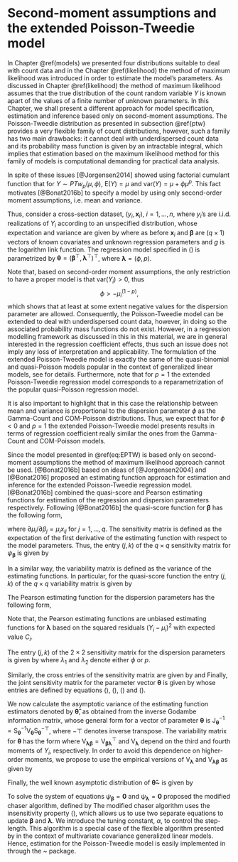# Second-moment assumptions and the extended Poisson-Tweedie model {#SM}

In Chapter \@ref(models) we presented four distributions suitable to deal with
count data and in the Chapter \@ref(likelihood) the method of maximum likelihood
was introduced in order to estimate the model's parameters. 
As discussed in Chapter \@ref(likelihood) the method of maximum likelihood assumes
that the true distribution of the count random variable $Y$ is known 
apart of the values of a finite number of unknown parameters. 
In this Chapter, we shall present a different approach for model 
specification, estimation and inference based only on second-moment
assumptions. The Poisson-Tweedie distribution as presented in subsection
\@ref{ptw} provides a very flexible family of count distributions, however,
such a family has two main drawbacks: it cannot deal with underdispersed
count data and its probability mass function is given by an intractable
integral, which implies that estimation based on the maximum likelihood method 
for this family of models is computational demanding for practical data analysis.

In spite of these issues [@Jorgensen2014] showed using factorial cumulant
function that for $Y \sim PTw_p(\mu, \phi)$, $\mathrm{E}(Y) = \mu$ and
$\mathrm{var}(Y) = \mu + \phi \mu^p$. This fact motivates [@Bonat2016b]
to specify a model by using only second-order moment assumptions, i.e.
mean and variance. 

Thus, consider a cross-section dataset, 
$(y_i, \boldsymbol{x}_i)$, $i = 1, \ldots, n$, where $y_i$'s are i.i.d. 
realizations of $Y_i$ according to an unspecified distribution, 
whose expectation and variance are given by
\begin{align}
\mathrm{E}(Y_i) = \mu_i = g^{-1}(\boldsymbol{x}_i^{\top} \boldsymbol{\beta}) \\
\mathrm{var}(Y_i) = C_i = \mu_i + \phi \mu_i^p, 
(\#eq:EPTW)
\end{align}
where as before $\boldsymbol{x}_i$ and $\boldsymbol{\beta}$ are ($q \times 1$) 
vectors of known covariates and unknown regression parameters and $g$ 
is the logarithm link function. The regression model specified in 
(\ref{MODEL}) is parametrized by 
$\boldsymbol{\theta} = (\boldsymbol{\beta}^\top, \boldsymbol{\lambda}^\top )^\top$, 
where $\boldsymbol{\lambda} = (\phi, p)$.

Note that, based on second-order moment assumptions, the only 
restriction to have a proper model is that $\mathrm{var}(Y_i) > 0$, 
thus $$\phi > - \mu^{(1-p)}_i,$$ which shows that at least at some 
extent negative values for the dispersion parameter are allowed. 
Consequently, the Poisson-Tweedie model can be extended to deal
with underdispersed count data, however, in doing so the associated 
probability mass functions do not exist. However, in a regression 
modelling framework as discussed in this in this material, we are 
in general interested in the regression coefficient effects, 
thus such an issue does not imply any loss of interpretation and applicability. 
The formulation of the extended Poisson-Tweedie model is exactly the 
same of the quasi-binomial and quasi-Poisson models popular in the 
context of generalized linear models, see 
\citet{Nelder:1972, McCullage:1989} for details.
Furthermore, note that for $p = 1$ the extended Poisson-Tweedie 
regression model corresponds to a reparametrization of the popular
quasi-Poisson regression model. 

It is also important to highlight that in this case the relationship
between mean and variance is proportional to the dispersion parameter 
$\phi$ as the Gamma-Count and COM-Poisson distributions. 
Thus, we expect that for $\phi < 0$ and $p = 1$ the extended
Poisson-Tweedie model presents results in terms of regression coefficient
really similar the ones from the Gamma-Count and COM-Poisson models.

Since the model presented in \@ref(eq:EPTW) is based only on second-moment
assumptions the method of maximum likelihood approach cannot be used.
[@Bonat2016b] based on ideas of [@Jorgensen2004] and [@Bonat2016] proposed
an estimating function approach for estimation and inference for the 
extended Poisson-Tweedie regression model. [@Bonat2016b] combined the
quasi-score and Pearson estimating functions for estimation of the
regression and dispersion parameters respectively. 
Following [@Bonat2016b] the quasi-score function for 
$\boldsymbol{\beta}$ has the following form,

\begin{equation*}
\psi_{\boldsymbol{\beta}}(\boldsymbol{\beta}, \boldsymbol{\lambda}) = \left (\sum_{i=1}^n \frac{\partial \mu_i}{\partial \beta_1}C^{-1}_i(Y_i - \mu_i), \ldots, \sum_{i=1}^n \frac{\partial \mu_i}{\partial \beta_q}C^{-1}_i(Y_i - \mu_i)  \right )^\top,
\end{equation*}
where $\partial \mu_i/\partial \beta_j = \mu_i x_{ij}$ for $j = 1, \ldots, q$.
The sensitivity matrix is defined as the expectation of the first derivative
of the estimating function with respect to the model parameters.
Thus, the entry $(j,k)$ of the $q \times q$ sensitivity matrix for 
$\psi_{\boldsymbol{\beta}}$ is given by

\begin{equation}
\label{Sbeta}
\mathrm{S}_{\boldsymbol{\beta}_{jk}} = \mathrm{E}\left ( \frac{\partial}{\partial \beta_k} \psi_{\boldsymbol{\beta}_j}(\boldsymbol{\beta}, \boldsymbol{\lambda})  \right ) = -\sum_{i=1}^n \mu_i x_{ij} C^{-1}_i x_{ik} \mu_i.
\end{equation}
In a similar way, the variability matrix is defined as the variance
of the estimating functions. In particular, for the quasi-score function
the entry $(j,k)$ of the $q \times q$ variability matrix is given by
\begin{equation*}
\label{Vbeta}
\mathrm{V}_{\boldsymbol{\beta}_{jk}} = \mathrm{Cov}(\psi_{\boldsymbol{\beta}_j}(\boldsymbol{\beta}, \boldsymbol{\lambda}),\psi_{\boldsymbol{\beta}_k}(\boldsymbol{\beta}, \boldsymbol{\lambda})) = \sum_{i=1}^n \mu_i x_{ij} C^{-1}_i x_{ik} \mu_i.
\end{equation*}

The Pearson estimating function for the dispersion parameters has the 
following form,

\begin{equation*}
\label{Pearson}
\psi_{\boldsymbol{\lambda}}(\boldsymbol{\lambda}, \boldsymbol{\beta}) = \left (-\sum_{i=1}^n \frac{\partial C^{-1}_i}{\partial \phi} \left [ (Y_i - \mu_i)^2 - C_i \right ], -\sum_{i=1}^n \frac{\partial C^{-1}_i}{\partial p}  \left [ (Y_i - \mu_i)^2 - C_i \right ]  \right )^\top.
\end{equation*}
Note that, the Pearson estimating functions are unbiased estimating 
functions for $\boldsymbol{\lambda}$ based on the squared residuals 
$(Y_i - \mu_i)^2$ with expected value $C_i$. 

The entry $(j,k)$ of the $2 \times 2$ sensitivity matrix for the dispersion parameters is given by
\begin{equation}
\label{Slambda}
\mathrm{S}_{\boldsymbol{\lambda}_{jk}} = \mathrm{E}\left ( \frac{\partial}{\partial \lambda_k}\psi_{\boldsymbol{\lambda}_j}(\boldsymbol{\lambda}, \boldsymbol{\beta})  \right ) = -\sum_{i=1}^n \frac{\partial C^{-1}_i}{\partial \lambda_j} C_i \frac{\partial C^{-1}_i}{\partial \lambda_k}C_i, 
\end{equation}
where $\lambda_1$ and $\lambda_2$ denote either $\phi$ or $p$.

Similarly, the cross entries of the sensitivity matrix are given by
\begin{equation}
\label{Sbetalambda}
\mathrm{S}_{\boldsymbol{\beta}_j \boldsymbol{\lambda}_k} = \mathrm{E}\left ( \frac{\partial}{\partial \lambda_k}\psi_{\boldsymbol{\beta}_j}(\boldsymbol{\beta}, \boldsymbol{\lambda})  \right ) = 0
\end{equation}
and
\begin{equation}
\label{Slambdabeta}
\mathrm{S}_{\boldsymbol{\lambda}_j \boldsymbol{\beta}_k} = \mathrm{E}\left ( \frac{\partial}{\partial \beta_k}\psi_{\boldsymbol{\lambda}_j}(\boldsymbol{\lambda}, \boldsymbol{\beta})  \right ) = -\sum_{i=1}^n \frac{\partial C_i^{-1}}{\partial \lambda_j} C_i \frac{\partial C_i^{-1}}{\partial \beta_k} C_i.
\end{equation}
Finally, the joint sensitivity matrix for the parameter vector $\boldsymbol{\theta}$ is given by
\begin{equation*}
\mathrm{S}_{\boldsymbol{\theta}} = \begin{pmatrix}
\mathrm{S}_{\boldsymbol{\beta}} & \boldsymbol{0} \\ 
\mathrm{S}_{\boldsymbol{\lambda}\boldsymbol{\beta}} & \mathrm{S}_{\boldsymbol{\lambda}}
\end{pmatrix},
\end{equation*}
whose entries are defined by equations (\ref{Sbeta}), (\ref{Slambda}), (\ref{Sbetalambda}) and (\ref{Slambdabeta}).

We now calculate the asymptotic variance of the estimating function estimators denoted by $\boldsymbol{\hat{\theta}}$, as
obtained from the inverse Godambe information matrix, whose general form for a vector of parameter $\boldsymbol{\theta}$ is 
$\mathrm{J}^{-1}_{\boldsymbol{\theta}} = \mathrm{S}^{-1}_{\boldsymbol{\theta}} \mathrm{V}_{\boldsymbol{\theta}} \mathrm{S}^{-\top}_{\boldsymbol{\theta}}$, where $-\top$ denotes inverse transpose. 
The variability matrix for $\boldsymbol{\theta}$  has the form
\begin{equation}
\label{VTHETA}
\mathrm{V}_{\boldsymbol{\theta}} = \begin{pmatrix}
\mathrm{V}_{\boldsymbol{\beta}} & \mathrm{V}_{\boldsymbol{\beta}\boldsymbol{\lambda}} \\ 
\mathrm{V}_{\boldsymbol{\lambda}\boldsymbol{\beta}} & \mathrm{V}_{\boldsymbol{\lambda}}
\end{pmatrix},
\end{equation}
where $\mathrm{V}_{\boldsymbol{\lambda}\boldsymbol{\beta}} = \mathrm{V}^{\top}_{\boldsymbol{\beta}\boldsymbol{\lambda}}$ and $\mathrm{V}_{\boldsymbol{\lambda}}$ depend on the third and fourth moments of $Y_i$, respectively. In order to avoid this dependence on higher-order moments, we propose to use the empirical versions of $\mathrm{V}_{\boldsymbol{\lambda}}$ and $\mathrm{V}_{\boldsymbol{\lambda}\boldsymbol{\beta}}$ as given by

\begin{equation*}
\tilde{\mathrm{V}}_{\boldsymbol{\lambda}_{jk}} = \sum_{i=1}^n \psi_{\boldsymbol{\lambda}_j}(\boldsymbol{\lambda}, \boldsymbol{\beta})_i\psi_{\boldsymbol{\lambda}_k}(\boldsymbol{\lambda}, \boldsymbol{\beta})_i \quad \text{and} \quad \tilde{\mathrm{V}}_{\boldsymbol{\lambda}_j \boldsymbol{\beta}_k} = \sum_{i=1}^n \psi_{\boldsymbol{\lambda}_j}(\boldsymbol{\lambda}, \boldsymbol{\beta})_i \psi_{\boldsymbol{\beta}_k}(\boldsymbol{\lambda}, \boldsymbol{\beta})_i.
\end{equation*}
Finally, the well known asymptotic distribution of $\boldsymbol{\hat{\theta}}$~\citep{Jorgensen:2004,YUAN:1998, Godambe:1978} is given by
\begin{equation*}
\boldsymbol{\hat{\theta}} \sim \mathrm{N}(\boldsymbol{\theta}, \mathrm{J}_{\boldsymbol{\theta}}^{-1}), \quad \text{where} \quad
\mathrm{J}^{-1}_{\boldsymbol{\theta}} = \mathrm{S}^{-1}_{\boldsymbol{\theta}} \mathrm{V}_{\boldsymbol{\theta}} \mathrm{S}^{-\top}_{\boldsymbol{\theta}}.
\end{equation*} 

To solve the system of equations $\psi_{\boldsymbol{\beta}} = \boldsymbol{0}$ and $\psi_{\boldsymbol{\lambda}} = \boldsymbol{0}$ \citet{Jorgensen:2004} proposed the modified chaser algorithm, defined by
\begin{eqnarray*}
\label{chaser}
\boldsymbol{\beta}^{(i+1)} &=& \boldsymbol{\beta}^{(i)} - \mathrm{S}_{\boldsymbol{\beta}}^{-1} \psi_{\boldsymbol{\beta}}(\boldsymbol{\beta}^{(i)}, \boldsymbol{\lambda}^{(i)}) \nonumber \\
\boldsymbol{\lambda}^{(i+1)} &=& \boldsymbol{\lambda}^{(i)} - \alpha \mathrm{S}_{\boldsymbol{\lambda}}^{-1} \psi_{\boldsymbol{\lambda}}(\boldsymbol{\beta}^{(i+1)}, \boldsymbol{\lambda}^{(i)}).
\end{eqnarray*}
The modified chaser algorithm uses the insensitivity property (\ref{Sbetalambda}), which allows us to use two
separate equations to update $\boldsymbol{\beta}$ and $\boldsymbol{\lambda}$. We introduce the tuning constant, $\alpha$, to control the step-length. This algorithm is a special case of the flexible algorithm presented by \citet{Bonat:2016} in the context of multivariate covariance generalized linear models. Hence, estimation for the Poisson-Tweedie model is easily implemented in \texttt{R} through the \texttt{mcglm}~\citep{Bonat:2015a} package.


